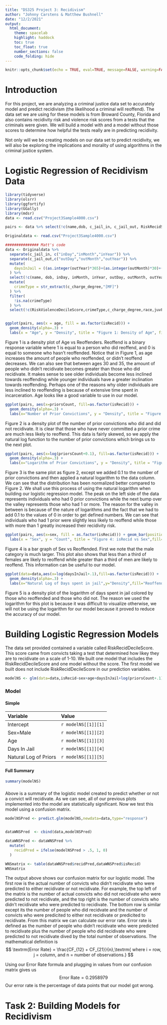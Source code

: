 ```yaml
---
title: "DS325 Project 3: Recidivism"
author: "Johnny Carstens & Matthew Bushnell"
date: "12/2/2021"
output:
  html_document:
    theme: spacelab
    highlight: haddock
    toc: true
    toc_float: true
    number_sections: false
    code_folding: hide
---
```

```r
knitr::opts_chunk$set(echo = TRUE, eval=TRUE, message=FALSE, warning=FALSE)
```


# Introduction
For this project, we are analyzing a criminal justice data set to accurately model and predict recidivism (the likelihood a criminal will reoffend). The data set we are using for these models is from Broward County, Florida and also contains recidivity risk and violence risk scores from a tests that the criminals were given. We will build a model with and a model without those scores to determine how helpful the tests really are in predicting recidivity. 

Not only will we be creating models on our data set to predict recidivity, we will also be exploring the implications and morality of using algorithms in the criminal justice system. 

# Logistic Regression of Recidivism Data

```r
library(tidyverse)
library(olsrr)
library(ggfortify)
library(GGally)
library(mdsr)
data <- read.csv("Project3Sample4000.csv")

pairs <- data %>% select(!c(name,dob, c_jail_in, c_jail_out, RiskRecidScreeningDate,c_charge_desc))

Originaldata <- read.csv("Project3Sample4000.csv")

############### Matt's code
data <- Originaldata %>%
  separate(c_jail_in, c("inDay","inMonth","inYear")) %>%
  separate(c_jail_out,c("outDay","outMonth","outYear")) %>%
  mutate(
    daysInJail = ((as.integer(outYear)*365)+(as.integer(outMonth)*30)+(as.integer(outDay)))-((as.integer(inYear)*365)+(as.integer(inMonth)*30)+(as.integer(inDay)))
  ) %>%
  select(!c(name, dob, inDay, inMonth, inYear, outDay, outMonth, outYear, RiskRecidScreeningDate, c_charge_desc)) %>%
  mutate(
    crimeType = str_extract(c_charge_degree,"[MF]")
  ) %>%
  filter(
    !is.na(crimeType)
  ) %>%
  select(!c(RiskViolenceDecileScore,crimeType,c_charge_degree,race,juvFelonyCount,juvMisdemeanerCount,juvOtherCount,ageCat,days_b_screening_arrest,c_days_from_compas,RiskRecidScoreLevel,RiskViolenceScoreLevel))


ggplot(pairs, aes(x = age, fill = as.factor(isRecid))) + 
  geom_density(alpha=.3) + 
  labs(x = "Age", y = "Density", title = "Figure 1: Density of Age", fill="Reoffended")
```

Figure 1 is a density plot of Age vs Reoffenders. Reoffend is a binary response variable where 1 is equal to a person who did reoffend, and 0 is equal to someone who hasn't reoffended. Notice that in Figure 1, as age increases the amount of people who reoffended, or didn't reoffend decreases. We can also see that between ages 30 and 35, the amount of people who didn't recidivate becomes greater than those who did recidivate. It makes sense to see older individuals become less inclined towards reoffending while younger individuals have a greater inclination towards reoffending. Perhaps one of the reasons why older individuals are less inclined to reoffending is because of extensive time spent in incarceration. Age looks like a good variable to use in our model.

```r
ggplot(pairs, aes(x=priorsCount, fill=as.factor(isRecid))) + 
  geom_density(alpha=.3) + 
  labs(x="Number of Prior Convictions", y = "Density", title = "Figure 2: Density of Prior Convictions.", fill = "Reoffended")
```

Figure 2 is a density plot of the number of prior convictions who did and did not recidivate. It is clear that those who have never committed a prior crime are much less likely to reoffend. This data is fairly skewed, so we apply the natural log function to the number of prior convictions which brings us to the next plot. 

```r
ggplot(pairs, aes(x=log(priorsCount+0.1), fill=as.factor(isRecid))) + 
  geom_density(alpha=.3) + 
  labs(x="Logarithm of Prior Convictions", y = "Density", title = "Figure 3: Density of ln(Prior Convictions)", fill = "Reoffended")
```

Figure 3 is the same plot as figure 2, except we added 0.1 to the number of prior convictions and then applied a natural logarithm to the data column. We can see that the distribution has been normalized better compared to Figure 2. We shall use this process of using the natural logarithm when building our logistic regression model. The peak on the left side of the data represents individuals who had 0 prior convictions while the next bump over the valley represents those who had 1 or more. The reason for the valley in between is because of the nature of logarithms and the fact that we had to add 0.1 to the values of 0 in order to get defined numbers. We can see that individuals who had 1 prior were slightly less likely to reoffend while those with more than 1 greatly increased their recidivity risk.

```r
ggplot(pairs, aes(x=sex, fill = as.factor(isRecid))) + geom_bar(position = "dodge") + 
  labs(x = "Sex", y = "Count", title = "Figure 4: isRecid vs Sex",fill="Reoffended")
```

Figure 4 is a bar graph of Sex vs Reoffended. First we note that the male category is much larger. This plot also shows that less than a third of females are likely to reoffend while greater than a third of men are likely to reoffend. This information can be useful to our model.

```r
ggplot(data=data,aes(x=log(daysInJail+.1),fill=as.factor(isRecid))) +
  geom_density(alpha=.3) +
  labs(x="Natural Log of Days spent in jail",y="Density",fill="Reoffended",title="Figure 5: Density of days spent in jail")
```

Figure 5 is a density plot of the logarithm of days spent in jail colored by those who reoffended and those who did not. The reason we used the logarithm for this plot is because it was difficult to visualize otherwise, we will not be using the logarithm for our model because it proved to reduce the accuracy of our model.


# Building Logistic Regression Models
The data set provided contained a variable called RiskRecidDecileScore. This score came from convicts taking a test that determined how likey they are to recidivate on a scale of 1-10. We built one model that includes the RiskRecidDecileScore and one model without the score. 
The first model we built does not include RiskRecidDecileScore in our prediction variables. 

```r
modelNS <- glm(data=data,isRecid~sex+age+daysInJail+log(priorsCount+.1),family="binomial")
```

### Model{.tabset}
#### Simple

|Variable|Value|
|:-|:-|
|Intercept|`r modelNS[[1]][1]`|
|Sex=Male|`r modelNS[[1]][2]`|
|Age|`r modelNS[[1]][3]`|
|Days In Jail|`r modelNS[[1]][4]`|
|Natural Log of Priors|`r modelNS[[1]][5]`|

#### Full Summary
```r
summary(modelNS)
```

### {-}

Above is a summary of the logistic model created to predict whether or not a convict will recidivate. As we can see, all of our previous plots implemented into the model are statistically significant. Now we test this model using a confusion matrix. 

```r
modelNSPred <- predict.glm(modelNS,newdata=data,type="response")


dataWNSPred  <- cbind(data,modelNSPred)

dataWNSPred <- dataWNSPred %>%
  mutate(
    recidPred = ifelse(modelNSPred > .5, 1, 0)
  )

WNSmatrix <- table(dataWNSPred$recidPred,dataWNSPred$isRecid)
WNSmatrix

```

The output above shows our confusion matrix for our logistic model. The first row is the actual number of convicts who didn't recidivate who were predicted to either recidivate or not recidivate. For example, the top left of the matrix is the number of actual convicts who did not recidivate who were predicted to not recidivate, and the top right is the number of convicts who didn't recidivate who were predicted to recidivate. The bottom row is similar except its the number of people who did recidvate and the number of convicts who were predicited to either not recidivate or predicited to recidivate. From this matrix we can calculate our error rate. Error rate is defined as the number of people who didn't recidivate who were predicted to recidivate plus the number of people who did recidivate who were predicted to not recidivate dived by the total number of observations. The mathematical definition is 
$$ 
\textrm{Error Rate} = \frac{CF_{12} + CF_{21}}{n},\textrm{ where i = row, j = column, and n = number of observations.}
$$ 

Using our Error Rate formula and plugging in values from our confusion matrix gives us 
$$
\textrm{Error Rate} = 0.2958979	
$$
Our error rate is the percentage of data points that our model got wrong. 

# Task 2: Building Models for Recidivism


